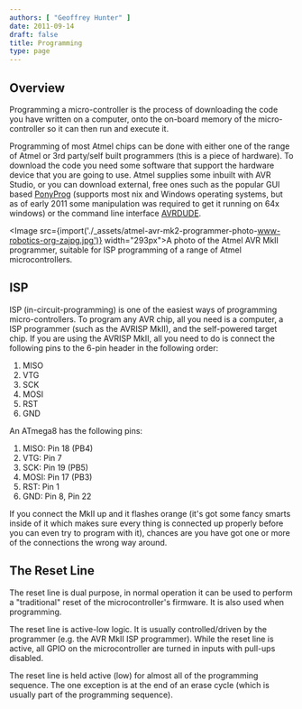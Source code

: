 ```yaml
---
authors: [ "Geoffrey Hunter" ]
date: 2011-09-14
draft: false
title: Programming
type: page
---
```



## Overview

Programming a micro-controller is the process of downloading the code you have written on a computer, onto the on-board memory of the micro-controller so it can then run and execute it.

Programming of most Atmel chips can be done with either one of the range of Atmel or 3rd party/self built programmers (this is a piece of hardware). To download the code you need some software that support the hardware device that you are going to use. Atmel supplies some inbuilt with AVR Studio, or you can download external, free ones such as the popular GUI based [PonyProg](http://www.lancos.com/prog.html) (supports most nix and Windows operating systems, but as of early 2011 some manipulation was required to get it running on 64x windows) or the command line interface [AVRDUDE](/programming/microcontrollers/atmel/avrdude).

<Image src={import('./_assets/atmel-avr-mk2-programmer-photo-www-robotics-org-zajpg.jpg')} width="293px">A photo of the Atmel AVR MkII programmer, suitable for ISP programming of a range of Atmel microcontrollers.</Image>

## ISP

ISP (in-circuit-programming) is one of the easiest ways of programming micro-controllers. To program any AVR chip, all you need is a computer, a ISP programmer (such as the AVRISP MkII), and the self-powered target chip. If you are using the AVRISP MkII, all you need to do is connect the following pins to the 6-pin header in the following order:

1. MISO
2. VTG
3. SCK
4. MOSI
5. RST
6. GND

An ATmega8 has the following pins:

1. MISO: Pin 18 (PB4)
2. VTG: Pin 7
3. SCK: Pin 19 (PB5)
4. MOSI: Pin 17 (PB3)
5. RST: Pin 1
6. GND: Pin 8, Pin 22

If you connect the MkII up and it flashes orange (it's got some fancy smarts inside of it which makes sure every thing is connected up properly before you can even try to program with it), chances are you have got one or more of the connections the wrong way around.

## The Reset Line

The reset line is dual purpose, in normal operation it can be used to perform a "traditional" reset of the microcontroller's firmware. It is also used when programming.

The reset line is active-low logic. It is usually controlled/driven by the programmer (e.g. the AVR MkII ISP programmer). While the reset line is active, all GPIO on the microcontroller are turned in inputs with pull-ups disabled.

The reset line is held active (low) for almost all of the programming sequence. The one exception is at the end of an erase cycle (which is usually part of the programming sequence).
